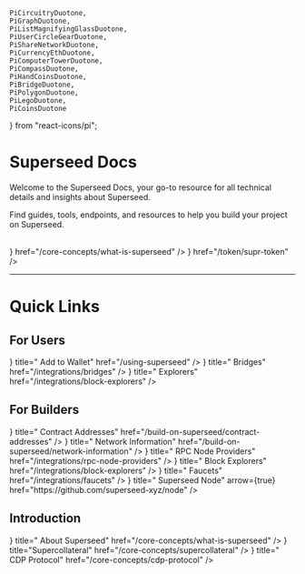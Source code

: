     PiCircuitryDuotone,
    PiGraphDuotone,
    PiListMagnifyingGlassDuotone,
    PiUserCircleGearDuotone,
    PiShareNetworkDuotone,
    PiCurrencyEthDuotone,
    PiComputerTowerDuotone,
    PiCompassDuotone,
    PiHandCoinsDuotone,
    PiBridgeDuotone,
    PiPolygonDuotone,
    PiLegoDuotone,
    PiCoinsDuotone
} from "react-icons/pi";

# Superseed Docs

Welcome to the Superseed Docs, your go-to resource for all technical details and insights about Superseed.

Find guides, tools, endpoints, and resources to help you build your project on Superseed.

<br/>
<Cards>
  <Card
    title="Learn about Superseed"
    icon={<GoBook size={32} />}
    href="/core-concepts/what-is-superseed"
  />
  <Card
    title="$SUPR Token"
    icon={<PiCoinsDuotone size={32} />}
    href="/token/supr-token"
  />
</Cards>
<br/>
<hr/>

# Quick Links

## For Users

<Cards>
    <Card
        icon={<PiUserCircleGearDuotone size={32} />}
        title=" Add to Wallet"
        href="/using-superseed"
    />
    <Card
        icon={<PiBridgeDuotone size={32} />}
        title=" Bridges"
        href="/integrations/bridges"
    />
    <Card
        icon={<PiPolygonDuotone size={32} />}
        title=" Explorers"
        href="/integrations/block-explorers"
    />
</Cards>

## For Builders

<Cards>
  <Card
    icon={<PiCurrencyEthDuotone size={32} />}
    title=" Contract Addresses"
    href="/build-on-superseed/contract-addresses"
  />
  <Card
    icon={<PiShareNetworkDuotone size={32} />}
    title=" Network Information"
    href="/build-on-superseed/network-information"
  />
  <Card
    icon={<PiComputerTowerDuotone size={32} />}
    title=" RPC Node Providers"
    href="/integrations/rpc-node-providers"
  />
  <Card
    icon={<PiCompassDuotone size={32} />}
    title=" Block Explorers"
    href="/integrations/block-explorers"
  />
  <Card
    icon={<PiHandCoinsDuotone size={32} />}
    title=" Faucets"
    href="/integrations/faucets"
  />
  <Card
    icon={<PiGraphDuotone size={32} />}
    title=" Superseed Node"
    arrow={true}
    href="https://github.com/superseed-xyz/node"
  />
</Cards>

## Introduction

<Cards>
  <Card
    icon={<PiCircuitryDuotone size={32} />}
    title=" About Superseed"
    href="/core-concepts/what-is-superseed"
  />
  <Card
    icon={<PiLegoDuotone size={32} />}
    title="Supercollateral"
    href="/core-concepts/supercollateral"
  />
  <Card
    icon={<PiListMagnifyingGlassDuotone size={32} />}
    title=" CDP Protocol"
    href="/core-concepts/cdp-protocol"
  />
</Cards>
